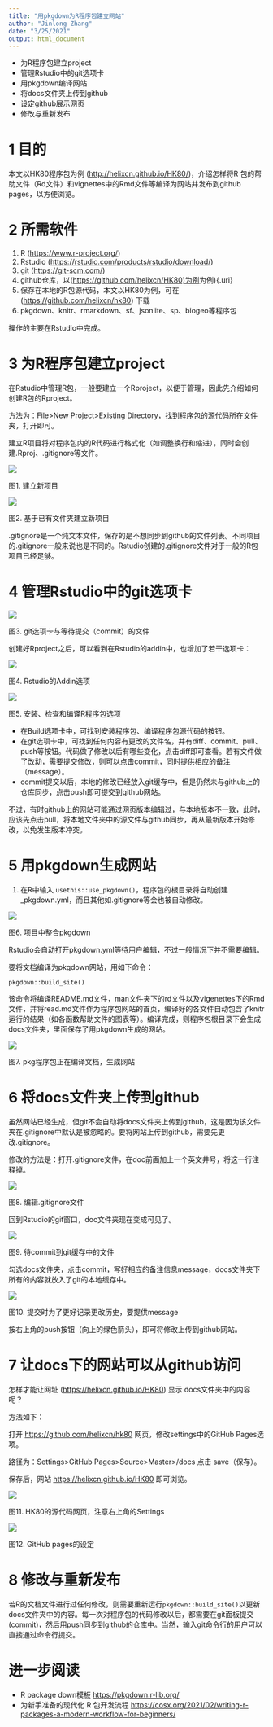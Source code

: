 ```yaml
---
title: "用pkgdown为R程序包建立网站"
author: "Jinlong Zhang"
date: "3/25/2021"
output: html_document
---
```


-   为R程序包建立project
-   管理Rstudio中的git选项卡
-   用pkgdown编译网站
-   将docs文件夹上传到github
-   设定github展示网页
-   修改与重新发布

# 1 目的

本文以HK80程序包为例 (<http://helixcn.github.io/HK80/>)，介绍怎样将R 包的帮助文件（Rd文件）和vignettes中的Rmd文件等编译为网站并发布到github pages，以方便浏览。

# 2 所需软件

1.  R (<https://www.r-project.org/>)
2.  Rstudio (<https://rstudio.com/products/rstudio/download/>)
3.  git (<https://git-scm.com/>)
4.  github仓库，以([https://github.com/helixcn/HK80)为例](https://github.com/helixcn/HK80)为例){.uri}
5.  保存在本地的R包源代码，本文以HK80为例，可在 (<https://github.com/helixcn/hk80>) 下载
6.  pkgdown、knitr、rmarkdown、sf、jsonlite、sp、biogeo等程序包

操作的主要在Rstudio中完成。

# 3 为R程序包建立project

在Rstudio中管理R包，一般要建立一个Rproject，以便于管理，因此先介绍如何创建R包的Rproject。

方法为：File\>New Project\>Existing Directory，找到程序包的源代码所在文件夹，打开即可。

建立R项目将对程序包内的R代码进行格式化（如调整换行和缩进），同时会创建.Rproj、.gitignore等文件。

![](2021-03-24%2016_51_56-HK80%20-%20master%20-%20RStudio.jpg)

图1. 建立新项目

![](2021-03-24%2016_52_05-HK80%20-%20master%20-%20RStudio.jpg)

图2. 基于已有文件夹建立新项目

.gitignore是一个纯文本文件，保存的是不想同步到github的文件列表。不同项目的.gitignore一般来说也是不同的。Rstudio创建的.gitignore文件对于一般的R包项目已经足够。

# 4 管理Rstudio中的git选项卡

![](2021-03-24%2016_26_38-HK80%20-%20master%20-%20RStudio.jpg)

图3. git选项卡与等待提交（commit）的文件

创建好Rproject之后，可以看到在Rstudio的addin中，也增加了若干选项卡：

![](2021-03-24%2016_03_21-HK80%20-%20master%20-%20RStudio.jpg)

图4. Rstudio的Addin选项

![](2021-03-24%2016_04_14-HK80%20-%20master%20-%20RStudio.jpg)

图5. 安装、检查和编译R程序包选项

-   在Build选项卡中，可找到安装程序包、编译程序包源代码的按钮。
-   在git选项卡中，可找到任何内容有更改的文件名，并有diff、commit、pull、push等按钮。代码做了修改以后有哪些变化，点击diff即可查看。若有文件做了改动，需要提交修改，则可以点击commit，同时提供相应的备注（message）。
-   commit提交以后，本地的修改已经放入git缓存中，但是仍然未与github上的仓库同步，点击push即可提交到github网站。

不过，有时github上的网站可能通过网页版本编辑过，与本地版本不一致，此时，应该先点击pull，将本地文件夹中的源文件与github同步，再从最新版本开始修改，以免发生版本冲突。

# 5 用pkgdown生成网站

1.  在R中输入 `usethis::use_pkgdown()`，程序包的根目录将自动创建_pkgdown.yml，而且其他如.gitignore等会也被自动修改。

![](2021-03-24%2016_13_30-HK80%20-%20master%20-%20RStudio.jpg)

图6. 项目中整合pkgdown

Rstudio会自动打开pkgdown.yml等待用户编辑，不过一般情况下并不需要编辑。

要将文档编译为pkgdown网站，用如下命令：

    pkgdown::build_site()

该命令将编译README.md文件，man文件夹下的rd文件以及vigenettes下的Rmd文件，并将read.md文件作为程序包网站的首页，编译好的各文件自动包含了knitr运行的结果（如各函数帮助文件的图表等）。编译完成，则程序包根目录下会生成docs文件夹，里面保存了用pkgdown生成的网站。

![](2021-03-24%2016_21_33-HK80%20-%20master%20-%20RStudio.jpg)

图7. pkg程序包正在编译文档，生成网站

# 6 将docs文件夹上传到github

虽然网站已经生成，但git不会自动将docs文件夹上传到github，这是因为该文件夹在.gitignore中默认是被忽略的。要将网站上传到github，需要先更改.gitignore。

修改的方法是：打开.gitignore文件，在doc前面加上一个英文井号，将这一行注释掉。

![](2021-03-24%2016_25_34-HK80%20-%20master%20-%20RStudio.jpg)

图8. 编辑.gitignore文件

回到Rstudio的git窗口，doc文件夹现在变成可见了。

![](2021-03-24%2016_32_17-HK80%20-%20master%20-%20RStudio.jpg)

图9. 待commit到git缓存中的文件

勾选docs文件夹，点击commit，写好相应的备注信息message，docs文件夹下所有的内容就放入了git的本地缓存中。

![](2021-03-24%2016_32_47-HK80%20-%20master%20-%20RStudio.jpg)

图10. 提交时为了更好记录更改历史，要提供message

按右上角的push按钮（向上的绿色箭头），即可将修改上传到github网站。

# 7 让docs下的网站可以从github访问

怎样才能让网址 (<https://helixcn.github.io/HK80>) 显示 docs文件夹中的内容呢？

方法如下：

打开 <https://github.com/helixcn/hk80> 网页，修改settings中的GitHub Pages选项。

路径为：Settings\>GitHub Pages\>Source\>Master\>/docs 点击 save（保存）。

保存后，网站 <https://helixcn.github.io/HK80> 即可浏览。

![](2021-03-24%2016_33_47-helixcn_HK80_%20Conversion%20Tools%20for%20HK80%20Geographical%20Coordinate%20System.jpg)

图11. HK80的源代码网页，注意右上角的Settings

![](2021-03-24%2016_34_41-Options.jpg)

图12. GitHub pages的设定

# 8 修改与重新发布

若R的文档文件进行过任何修改，则需要重新运行`pkgdown::build_site()`以更新docs文件夹中的内容。每一次对程序包的代码修改以后，都需要在git面板提交(commit)，然后用push同步到github的仓库中。当然，输入git命令行的用户可以直接通过命令行提交。

# 进一步阅读

-   R package down模板 <https://pkgdown.r-lib.org/>
-   为新手准备的现代化 R 包开发流程 <https://cosx.org/2021/02/writing-r-packages-a-modern-workflow-for-beginners/>
